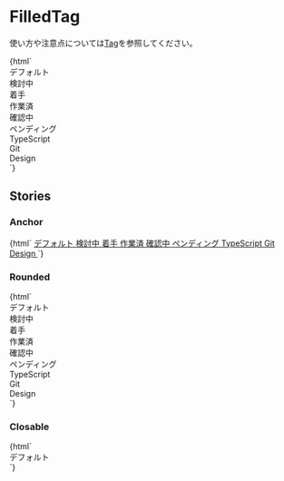 
<Meta title="Status/FilledTag" />

# FilledTag

使い方や注意点については[Tag](?path=/docs/status-tag--default-story)を参照してください。

<Canvas>
  <Story name="Default">
    {html` <div class="jumpu-filled-tag">デフォルト</div>
      <div class="jumpu-filled-tag bg-green-700">検討中</div>
      <div class="jumpu-filled-tag bg-red-700">着手</div>
      <div class="jumpu-filled-tag bg-yellow-700">作業済</div>
      <div class="jumpu-filled-tag bg-pink-600">確認中</div>
      <div class="jumpu-filled-tag bg-gray-600">ペンディング</div>
      <div class="jumpu-filled-tag bg-blue-700">TypeScript</div>
      <div class="jumpu-filled-tag bg-indigo-600">Git</div>
      <div class="jumpu-filled-tag bg-purple-600">Design</div>`}
  </Story>
</Canvas>

## Stories

### Anchor

<Canvas>
  <Story name="Anchor">
    {html` <a href="#" class="jumpu-filled-tag"> デフォルト </a>
      <a href="#" class="jumpu-filled-tag bg-green-700"> 検討中 </a>
      <a href="#" class="jumpu-filled-tag bg-red-700"> 着手 </a>
      <a href="#" class="jumpu-filled-tag bg-yellow-700"> 作業済 </a>
      <a href="#" class="jumpu-filled-tag bg-pink-600"> 確認中 </a>
      <a href="#" class="jumpu-filled-tag bg-gray-600"> ペンディング </a>
      <a href="#" class="jumpu-filled-tag bg-blue-700"> TypeScript </a>
      <a href="#" class="jumpu-filled-tag bg-indigo-600"> Git </a>
      <a href="#" class="jumpu-filled-tag bg-purple-600"> Design </a>`}
  </Story>
</Canvas>

### Rounded

<Canvas>
  <Story name="Rounded">
    {html` <div class="jumpu-filled-tag rounded-full">デフォルト</div>
      <div class="jumpu-filled-tag rounded-full bg-green-700">検討中</div>
      <div class="jumpu-filled-tag rounded-full bg-red-700">着手</div>
      <div class="jumpu-filled-tag rounded-full bg-yellow-700">作業済</div>
      <div class="jumpu-filled-tag rounded-full bg-pink-600">確認中</div>
      <div class="jumpu-filled-tag rounded-full bg-gray-600">ペンディング</div>
      <div class="jumpu-filled-tag rounded-full bg-blue-700">TypeScript</div>
      <div class="jumpu-filled-tag rounded-full bg-indigo-600">Git</div>
      <div class="jumpu-filled-tag rounded-full bg-purple-600">Design</div>`}
  </Story>
</Canvas>

### Closable

<Canvas>
  <Story name="Closable">
    {html` <div class="jumpu-filled-tag">
      デフォルト
      <div role="button" aria-label="閉じる"></div>
    </div>`}
  </Story>
</Canvas>
